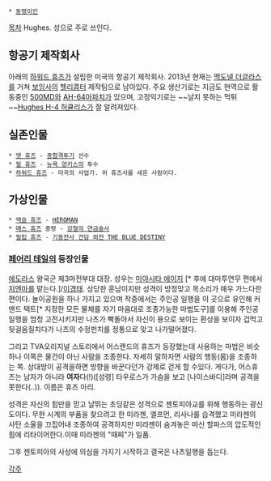  * [[동명이인]]

[[목차]]
Hughes. 성으로 주로 쓰인다.
== 항공기 제작회사 ==
아래의 [[하워드 휴즈]]가 설립한 미국의 항공기 제작회사. 2013년 현재는 [[맥도넬 더글라스]]를 거쳐 [[보잉]]사의 [[헬리콥터]] 제작팀으로 남아있다. 주요 생산기로는 지금도 현역으로 활동중인 [[500MD]]와 [[AH-64]]아파치가 있으며, 고정익기로는 ~~날지 못하는 먹튀~~[[Hughes H-4 허큘리스]]가 잘 알려져있다.
== 실존인물 ==
 * [[맷 휴즈]] - [[종합격투기]] 선수
 * [[필 휴즈]] - [[뉴욕 양키스]]의 투수
 * [[하워드 휴즈]] - 미국의 사업가. 위 휴즈사를 세운 사람이다.
== 가상인물 ==
 * [[액슬 휴즈]] - [[HEROMAN]] 
 * [[매스 휴즈]] 중령 - [[강철의 연금술사]]
 * [[필립 휴즈]] - [[기동전사 건담 외전 THE BLUE DESTINY]]
=== [[페어리 테일]]의 등장인물 ===
[[에도라스]] 왕국군 제3마전부대 대장. 성우는 [[미야시타 에이지]] [* 후에 대마투연무 편에서 [[지엔마]]를 맡는다.]/[[이경태]]. 상당한 훈남이지만 성격이 방정맞고 목소리가 매우 가느다란 편이다. 놀이공원을 하나 가지고 있으며 작중에서는 주인공 일행을 이 곳으로 유인해 커맨드 택트[* 지정한 모든 물체를 자기 마음대로 조종가능한 마법도구]를 이용해 주인공 일행을 엄청 고전시키지만 나츠가 빡돌아서 자신이 용으로 보이는 환상을 보이자 겁먹고 뒷걸음질치다가 나츠의 수정펀치를 정통으로 맞고 나가떨어졌다. 

그리고 TVA오리지널 스토리에서 어스랜드의 휴즈가 등장했는데 사용하는 마법은 비슷하나 이쪽은 물건이 아닌 사람을 조종한다. 자세히 말하자면 사람의 행동(몸)을 조종하는 쪽. 상대방이 공격을하면 방향을 바꾼다던가 강제로 걷게 할 수있다. 게다가, 어스휴즈는 남자가 아니라 '''여자'''다(!)([성령] 타우로스가 가슴을 보고 [나이스바디]라며 공격을 못한다(..)). 이름은 휴즈 마리.

성격은 자신의 힘만을 믿고 날뛰는 초딩같은 성격으로 젠토피아교를 위해 행동하는 광신도이다. 무한 시계의 부품을 찾으려고 한 미라젠, 엘프먼, 리사나를 습격했고 미라젠의 사탄 소울을 끄집어내 조종하여 공격하지만 미라젠이 숨겨놓은 마신 할파스의 압도적인 힘에 리타이어한다.이때 미라젠의 "때찌"가 일품.

그후 젠토피아의 사상에 의심을 가지기 시작하고 결국은 나츠일행을 돕는다.

[[각주]]
